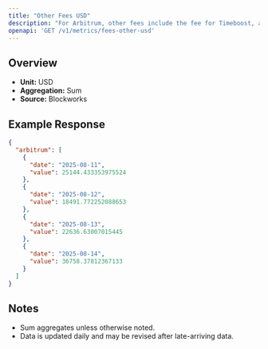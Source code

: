 ```yaml
---
title: "Other Fees USD"
description: "For Arbitrum, other fees include the fee for Timeboost, an priroty auction for access to transactions with no delay compared to 200ms delay for the chain's sequencer"
openapi: 'GET /v1/metrics/fees-other-usd'
---
```


## Overview

- **Unit:** USD
- **Aggregation:** Sum
- **Source:** Blockworks

## Example Response

```json
{
  "arbitrum": [
    {
      "date": "2025-08-11",
      "value": 25144.433353975524
    },
    {
      "date": "2025-08-12",
      "value": 18491.772252088653
    },
    {
      "date": "2025-08-13",
      "value": 22636.63007015445
    },
    {
      "date": "2025-08-14",
      "value": 36758.37812367133
    }
  ]
}
```

## Notes
- Sum aggregates unless otherwise noted.
- Data is updated daily and may be revised after late-arriving data.
